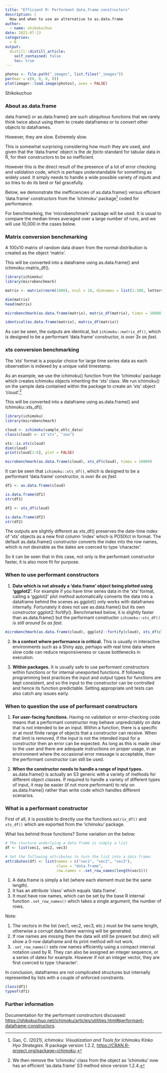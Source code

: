 ```yaml
---
title: "Efficient R: Performant data.frame constructors"
description: |
  How and when to use an alternative to as.data.frame
author:
  - name: shikokuchuo
date: 2021-07-23
categories:
  - R
output:
  distill::distill_article:
    self_contained: false
    toc: true
---
```


```r

photos <- file.path("_images", list.files("_images"))
par(mar = c(0, 0, 0, 0))
plot(imager::load.image(photos), axes = FALSE)

```
<aside> Shikokuchuo </aside>

### About as.data.frame

data.frame() or as.data.frame() are such ubiquitous functions that we rarely think twice about using them to create dataframes or to convert other objects to dataframes.

However, they are slow. Extremely slow.

This is somewhat surprising considering how much they are used, and given that the 'data.frame' object is the *de facto* standard for tabular data in R, for their constructors to be so inefficient.

However this is the direct result of the presence of a lot of error checking and validation code, which is perhaps understandable for something as widely used. It simply needs to handle a wide possible variety of inputs and so tries to do its best or fail gracefully.

Below, we demonstrate the inefficiencies of as.data.frame() versus efficient 'data.frame' constructors from the 'ichimoku' package^[Gao, C. (2021), *ichimoku: Visualization and Tools for Ichimoku Kinko Hyo Strategies*. R package version 1.2.2, <https://CRAN.R-project.org/package=ichimoku>.] coded for performance.

For benchmarking, the 'microbenchmark' package will be used. It is usual to compare the median times averaged over a large number of runs, and we will use 10,000 in the cases below.

### Matrix conversion benchmarking

A 100x10 matrix of random data drawn from the normal distribution is created as the object 'matrix'.

This will be converted into a dataframe using as.data.frame() and ichimoku::matrix_df().

```r

library(ichimoku)
library(microbenchmark)

matrix <- matrix(rnorm(1000), ncol = 10, dimnames = list(1:100, letters[1:10]))

dim(matrix)
head(matrix)

microbenchmark(as.data.frame(matrix), matrix_df(matrix), times = 10000)

identical(as.data.frame(matrix), matrix_df(matrix))

```

As can be seen, the outputs are identical, but `ichimoku::matrix_df()`, which is designed to be a performant 'data.frame' constructor, *is over 3x as fast*.

### xts conversion benchmarking

The 'xts' format is a popular choice for large time series data as each observation is indexed by a unique valid timestamp.

As an example, we use the ichimoku() function from the 'ichimoku' package which creates ichimoku objects inheriting the 'xts' class. We run ichimoku() on the sample data contained within the package to create an 'xts' object 'cloud'.^[We then remove the 'ichimoku' class from the object as 'ichimoku' now has an efficient 'as.data.frame' S3 method since version 1.2.4.]

This will be converted into a dataframe using as.data.frame() and ichimoku::xts_df().

```r

library(ichimoku)
library(microbenchmark)

cloud <- ichimoku(sample_ohlc_data)
class(cloud) <- c("xts", "zoo")

xts::is.xts(cloud)
dim(cloud)
print(cloud[1:6], plot = FALSE)

microbenchmark(as.data.frame(cloud), xts_df(cloud), times = 10000)

```

It can be seen that `ichimoku::xts_df()`, which is designed to be a performant 'data.frame' constructor, *is over 8x as fast*.

```r

df1 <- as.data.frame(cloud)

is.data.frame(df1)
str(df1)

df2 <- xts_df(cloud)

is.data.frame(df2)
str(df2)

```

The outputs are slightly different as xts_df() preserves the date-time index of 'xts' objects as a new first column 'index' which is POSIXct in format. The default as.data.frame() constructor converts the index into the row names, which is not desirable as the dates are coerced to type 'character'.

So it can be seen that in this case, not only is the performant constructor faster, it is also more fit for purpose.

### When to use performant constructors

1. **Data which is not already a 'data.frame' object being plotted using 'ggplot2'.** For example if you have time series data in the 'xts' format, calling a 'ggplot2' plot method automatically converts the data into a dataframe behind the scenes as ggplot() only works with dataframes internally. Fortunately it does not use as.data.frame() but its own constructor ggplot2::fortify(). Benchmarked below, it is slightly faster than as.data.frame() but the performant constructor `ichimoku::xts_df()` *is still around 5x as fast*.

```r

microbenchmark(as.data.frame(cloud), ggplot2::fortify(cloud), xts_df(cloud), times = 10000)

```

2. **In a context where performance is critical.** This is usually in interactive environments such as a Shiny app, perhaps with real time data where slow code can reduce responsiveness or cause bottlenecks in execution.

3. **Within packages.** It is usually safe to use performant constructors within functions or for internal unexported functions. If following programming best practices the input and output types for functions are kept consistent, and so the input to the constructor can be controlled and hence its function predictable. Setting appropriate unit tests can also catch any issues early.

### When to question the use of performant constructors

1. **For user-facing functions.** Having no validation or error-checking code means that a performant constructor may behave unpredictably on data that is not intended to be an input. Within a function, there is a specific or at most finite range of objects that a constructor can receive. When that limit is removed, if the input is not the intended input for a constructor then an error can be expected. As long as this is made clear to the user and there are adequate instructions on proper usage, in an environment where the occasional error message is acceptable, then the performant constructor can still be used.

2. **When the constructor needs to handle a range of input types.** as.data.frame() is actually an S3 generic with a variety of methods for different object classes. If required to handle a variety of different types of input, it may be easier (if not more performant) to rely on as.data.frame() rather than write code which handles different scenarios.

### What is a performant constructor

First of all, it is possible to directly use the functions `matrix_df()` and `xts_df()` which are exported from the 'ichimoku' package.

What lies behind those functions? Some variation on the below:

```r

# The stucture underlying a data frame is simply a list
df <- list(vec1, vec2, vec3)

# Set the following attributes to turn the list into a data frame:
attributes(df) <- list(names = c("vec1", "vec2", "vec3"),
                       class = "data.frame",
                       row.names = .set_row_names(length(vec1)))

```

1. A data.frame is simply a list (where each element must be the same length).
2. It has an attribute 'class' which equals 'data.frame'.
3. It must have row names, which can be set by the base R internal function `.set_row_names()` which takes a single argument, the number of rows. 

Note:

1. The vectors in the list (vec1, vec2, vec3, etc.) must be the same length, otherwise a corrupt data.frame warning will be generated.
2. If row names are missing then the data will still be present but dim() will show a 0-row dataframe and its print method will not work.
3. `.set_row_names()` sets row names efficiently using a compact internal notation used by R. They can also be assigned an integer sequence, or a series of dates for example. However if not an integer vector, they are first coerced to type 'character'.

In conclusion, dataframes are not complicated structures but internally represented by lists with a couple of enforced constraints.

```r

class(df1)
typeof(df1)

```

### Further information

Documentation for the performant constructors discussed:
<https://shikokuchuo.net/ichimoku/articles/utilities.html#performant-dataframe-constructors>.

